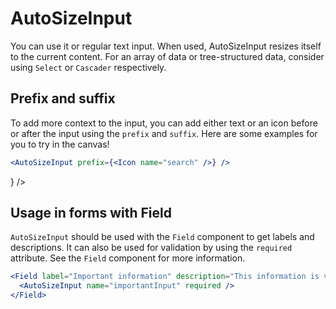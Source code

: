 
# AutoSizeInput

You can use it or regular text input. When used, AutoSizeInput resizes itself to the current content. For an array of data or tree-structured data, consider using `Select` or `Cascader` respectively.

## Prefix and suffix

To add more context to the input, you can add either text or an icon before or after the input using the `prefix` and `suffix`. Here are some examples for you to try in the canvas!

```jsx
<AutoSizeInput prefix={<Icon name="search" />} />
```

<Preview>
  <AutoSizeInput prefix={<Icon name="search" />} />
</Preview>

## Usage in forms with Field

`AutoSizeInput` should be used with the `Field` component to get labels and descriptions. It can also be used for validation by using the `required` attribute. See the `Field` component for more information.

```jsx
<Field label="Important information" description="This information is very important, so you really need to fill it in">
  <AutoSizeInput name="importantInput" required />
</Field>
```

<Preview>
  <Field
    label="Important information"
    description="This information is very important, so you really need to fill it in"
  >
    <AutoSizeInput name="importantInput" required />
  </Field>
</Preview>
<Props of={AutoSizeInput} />
